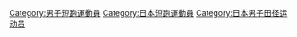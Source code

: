 [[Category:男子短跑運動員|Category:男子短跑運動員]]
[[Category:日本短跑運動員|Category:日本短跑運動員]]
[[Category:日本男子田径运动员|Category:日本男子田径运动员]]